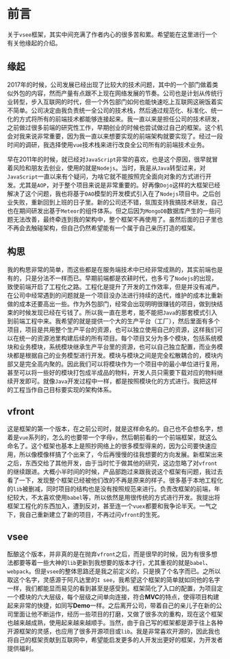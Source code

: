 
<Meta title="框架/前言" />

# 前言

关于`vsee`框架，其实中间充满了作者内心的很多苦和累。希望能在这里进行一个有关他缘起的介绍。

## 缘起

2017年的时候，公司发展已经出现了比较大的技术问题，其中的一个部门做着类似外包的内容，然而产量有点跟不上现在网络发展的节奏。公司也是计划从传统行业转型，步入互联网的时代，但一个外包部门如何也能快速吃上互联网这碗饭着实不简单。公司决定由我负责统一全公司的技术栈，然后通过规范化、标准化、统一化的方式将所有的前端技术都能够连接起来。我一直以来是担任公司的技术研发，之前做过很多前端的研究性工作，早期创业的时候也尝试做过自己的框架。这个机会对我来说非常重要，因为我一直以来想要实现的前端架构就要实现了。经过一段时间的调研，我选择使用`vue`技术栈来进行改良全公司所有的前端技术业务。

早在2011年的时候，就已经对`JavaScript`非常的喜欢，也是这个原因，很早就冒着风险和朋友去创业，使用的就是`Nodejs`。当时，我是从`Java`转型过来，对`JavaScript`一直以来有个疑问，为啥它就不能按照完全面向对象的方式进行开发。尤其是`AOP`，对于整个项目来说是非常重要的。好再像`Dojo`这样的大框架已经解决了这个问题，我也将基于`DAO`模型的开发模式引入在了`Nodejs`项目中。之后创业失败，重新回到上班的日子里。新的公司还不错，氛围支持我搞技术研发，自己也在期间研发出基于`Meteor`的组件体系。但之后因为`MongoDB`数据库产生的一些问题无法改善，最终牵连到我的架构中，整个框架不再使用了。虽然后面的日子里也不再会去触碰架构，但自己仍然希望能有一个属于自己亲历打造的框架。

## 构思

我的构思非常的简单，而这些都是在服务端技术中已经非常成熟的，其实前端也是有的，只是分法不一样而已。早期前端都是农耕时代，也多亏了`Nodejs`的出现，致使前端开启了工程化之路。工程化是提升了开发的工作效率，但是并没有减产。在公司中经常遇到的问题就是一个项目没办法进行持续的迭代，维护的成本比重新做的成本还要高出一些。作为外包部门，经常会出现明明很赚钱的项目，做到快结束的时候发现已经在亏钱了。所以我一直在思考，能不能把`Java`的那套模式引入到前端工程中来。我希望的就是提供一个大的生产平台（工厂），然后里面有多个项目，项目是共用整个生产平台的资源，也可以独立使用自己的资源，这样我们可以在统一的资源池里构建后续的所有项目。每个项目又分为多个模块，包括系统模块和业务模块，系统模块继承生产平台里的资源，也可以自己独立配置，而业务模块都是根据自己的业务模型进行开发。模块与模块之间是完全松散耦合的，模块内部又是完全高内聚的。因此我们可以将模块作为一个项目中的最小单位进行复用，甚至可以将一些好的模块打包成半成品的物料，开发人员只需要下载对应的物料继续开发即可。就像`Java`开发过程中一样，都是按照模块化的方式进行。我把这样的工程当作自己目标要实现的架构体系。

## vfront

这是框架的第一个版本，在之前公司时，就是这样命名的。自己也不会想名字，想着是`vue`系列的，怎么的也要带一个字母`v`，然后朝前看的一个前端框架，就这么命名了。这个框架也基本上是照抄网络上的很多模型得来的，因为公司要快速应用，所以像模像样搞了个出来了，今后再慢慢的往我想要的方向发展。新框架出来之后，东西交给了其他开发，由于当时忙于做其他的研究，这边忽略了对`vfront`的继续跟进。大概小半时间的时候，产品部跑过来跟我说这个框架有问题，我过去看了一下，发现整个框架已经被他们改的不再是原来的样子。很多基于本地工程化的`lib`被删减，同时项目的结构也是没有按照规范来进行。负责改框架的前端，年纪较大，不太喜欢使用`babel`等，所以依然是用很传统的方式进行开发。我提出将框架工程化的东西加入，遭到反对，甚至连一个`vuex`都要和我争论半天。一气之下，我自己重新建立了新的项目，不再过问`vfront`的生死。

## vsee

酝酿这个版本，并非真的是在抛弃`vfront`之后，而是很早的时候，因为有很多想法都要等着一些大神的`lib`更新到我想要的版本才行，尤其重视的就是`babel`、`webpack`。但是`vsee`的整体思路还是我之前定义的，只是换了个名字而已。之所以取这个名字，灵感源于阿凡达里的`I see`，我希望这个框架的简单就如同他的名字一样，我们都能显而易见的看到甚至是感受到。框架简化了入口的配置，为项目定一个模块的六大层级，每个层级之间单向连接，符合**MVC**的特点，使得项目构建起来非常的快捷，如同写**Demo**一样。之后离开公司，带着自己的亲儿子在新的公司里面让他不断运作，经历一些项目的打磨，又做了很多次的重构，现在这个框架也越来越成熟，使用起来越来越顺手。当然，由于自己写的框架都是源于往上各种开源框架的灵感，也应用了很多开源项目或`lib`。我是非常喜欢开源的，因此我也将自己的框架贡献到互联网中，希望能启发更多的人开发出更好的框架，为开发者提供福利。
